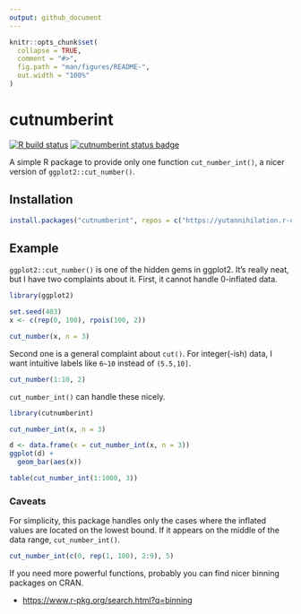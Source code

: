 ```yaml
---
output: github_document
---
```


<!-- README.md is generated from README.Rmd. Please edit that file -->

```r
knitr::opts_chunk$set(
  collapse = TRUE,
  comment = "#>",
  fig.path = "man/figures/README-",
  out.width = "100%"
)
```

# cutnumberint

<!-- badges: start -->
[![R build status](https://github.com/yutannihilation/cutnumberint/workflows/R-CMD-check/badge.svg)](https://github.com/yutannihilation/cutnumberint/actions)
[![cutnumberint status badge](https://yutannihilation.r-universe.dev/badges/cutnumberint)](https://yutannihilation.r-universe.dev/cutnumberint)
<!-- badges: end -->

A simple R package to provide only one function `cut_number_int()`, a nicer version of `ggplot2::cut_number()`.

## Installation

``` r
install.packages("cutnumberint", repos = c("https://yutannihilation.r-universe.dev", "https://cloud.r-project.org"))
```

## Example

`ggplot2::cut_number()` is one of the hidden gems in ggplot2. It's really neat, but I have two complaints about it. First, it cannot handle 0-inflated data.

```r
library(ggplot2)

set.seed(403)
x <- c(rep(0, 100), rpois(100, 2))

cut_number(x, n = 3)
```


Second one is a general complaint about `cut()`. For integer(-ish) data, I want intuitive labels like `6~10` instead of `(5.5,10]`.

```r
cut_number(1:10, 2)
```

`cut_number_int()` can handle these nicely.

```r
library(cutnumberint)

cut_number_int(x, n = 3)
```

```r
d <- data.frame(x = cut_number_int(x, n = 3))
ggplot(d) +
  geom_bar(aes(x))
```

```r
table(cut_number_int(1:1000, 3))
```

### Caveats

For simplicity, this package handles only the cases where the inflated values are located on the lowest bound. If it appears on the middle of the data range, `cut_number_int()`.


```r
cut_number_int(c(0, rep(1, 100), 2:9), 5)
```

If you need more powerful functions, probably you can find nicer binning packages on CRAN.

* <https://www.r-pkg.org/search.html?q=binning>
